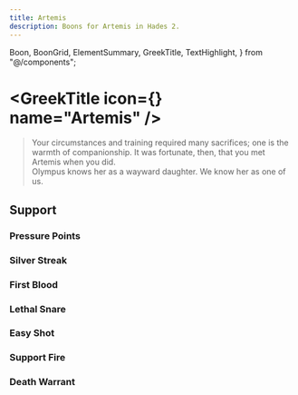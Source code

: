 ```yaml
---
title: Artemis
description: Boons for Artemis in Hades 2.
---
```


  Boon,
  BoonGrid,
  ElementSummary,
  GreekTitle,
  TextHighlight,
} from "@/components";


# <GreekTitle icon={<IconArtemis  />} name="Artemis" />

> Your circumstances and training required many sacrifices; one is the warmth of companionship. It was fortunate, then, that you met Artemis when you did.\
> Olympus knows her as a wayward daughter. We know her as one of us.

<ElementSummary boons={DbBoons.Artemis} />

## Support

### Pressure Points

<Boon boon={DbBoons.Artemis.pressurePoints} />

### Silver Streak

<Boon boon={DbBoons.Artemis.silverStreak} />

### First Blood

<Boon boon={DbBoons.Artemis.firstBlood} />

### Lethal Snare

<Boon boon={DbBoons.Artemis.lethalSnare} />

### Easy Shot

<Boon boon={DbBoons.Artemis.easyShot} />

### Support Fire

<Boon boon={DbBoons.Artemis.supportFire} />

### Death Warrant

<Boon boon={DbBoons.Artemis.deathWarrant} />
